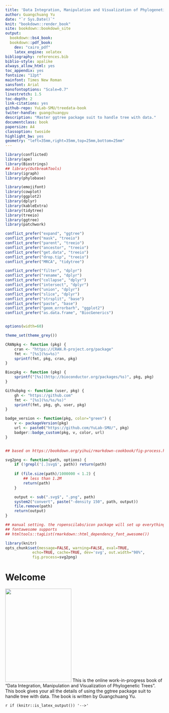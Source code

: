 ```yaml
---
title: 'Data Integration, Manipulation and Visualization of Phylogenetic Trees'
author: Guangchuang Yu
date: "`r Sys.Date()`"
knit: "bookdown::render_book"
site: bookdown::bookdown_site
output:
  bookdown::bs4_book:
  bookdown::pdf_book:
    dev: "cairo_pdf"
    latex_engine: xelatex
bibliography: references.bib
biblio-style: apalike
always_allow_html: yes
toc_appendix: yes
fontsize: "12pt"
mainfont: Times New Roman
sansfont: Arial
monofontoptions: "Scale=0.7"
linestretch: 1.5
toc-depth: 2
link-citations: yes
github-repo: YuLab-SMU/treedata-book
twiter-handle: guangchuangyu
description: "Master ggtree package suit to handle tree with data."
documentclass: book
papersize: A4
classoption: twoside
highlight_bw: yes
geometry: "left=35mm,right=35mm,top=25mm,bottom=25mm"
---
```



```r
library(conflicted)
library(ape)
library(Biostrings)
## library(OutbreakTools)
library(igraph)
library(phylobase)

library(emojifont)
library(cowplot)
library(ggplot2)
library(dplyr)
library(kableExtra)
library(tidytree)
library(treeio)
library(ggtree)
library(patchwork)

conflict_prefer("expand", "ggtree")
conflict_prefer("mask", "treeio")
conflict_prefer("parent", "treeio")
conflict_prefer("ancestor", "treeio")
conflict_prefer("get.data", "treeio")
conflict_prefer("drop.tip", "treeio")
conflict_prefer("MRCA", "tidytree")

conflict_prefer("filter", "dplyr")
conflict_prefer("rename", "dplyr")
conflict_prefer("collapse", "dplyr")
conflict_prefer("intersect", "dplyr")
conflict_prefer("union", "dplyr")
conflict_prefer("slice", "dplyr")
conflict_prefer("strsplit", "base")
conflict_prefer("paste", "base")
conflict_prefer("geom_errorbarh", "ggplot2")
conflict_prefer("as.data.frame", "BiocGenerics")


options(width=60)

theme_set(theme_grey())

CRANpkg <- function (pkg) {
    cran <- "https://CRAN.R-project.org/package"
    fmt <- "[%s](%s=%s)"
    sprintf(fmt, pkg, cran, pkg)
}

Biocpkg <- function (pkg) {
    sprintf("[%s](http://bioconductor.org/packages/%s)", pkg, pkg)
}

Githubpkg <- function (user, pkg) {
    gh <- "https://github.com"
    fmt <- "[%s](%s/%s/%s)"
    sprintf(fmt, pkg, gh, user, pkg)
}

badge_version <- function(pkg, color="green") {
    v <- packageVersion(pkg)
    url <- paste0("https://github.com/YuLab-SMU/", pkg)
    badger::badge_custom(pkg, v, color, url)
}


## based on https://bookdown.org/yihui/rmarkdown-cookbook/fig-process.html

svg2png <- function(path, options) {
    if (!grepl('[.]svg$', path)) return(path)
    
    if (file.size(path)/1000000 < 1.2) {
        ## less than 1.2M
        return(path)
    }

    output <- sub(".svg$", ".png", path)
    system2("convert", paste("-density 150", path, output))
    file.remove(path)
    return(output)
}

## manual setting. the ropenscilabs/icon package will set up everything for you.
## fontawesome supports
## htmltools::tagList(rmarkdown::html_dependency_font_awesome())

library(knitr)
opts_chunk$set(message=FALSE, warning=FALSE, eval=TRUE, 
            echo=TRUE, cache=TRUE, dev='svg', out.width="98%",
            fig.process=svg2png)
```


# Welcome {-}

<img class="cover" src="book-cover.png" width="210" height="297" /> This is the online work-in-progress book of "Data Integration, Manipulation and Visualization of Phylogenetic Trees". This book gives your all the details of using the ggtree package suit to handle tree with data. The book is written by Guangchuang Yu.


`r if (knitr::is_latex_output()) '-->'`




<!--

<center>
<img src="book-cover.png" style="width:500px;border:2px solid black;"/>
</center>

-->
